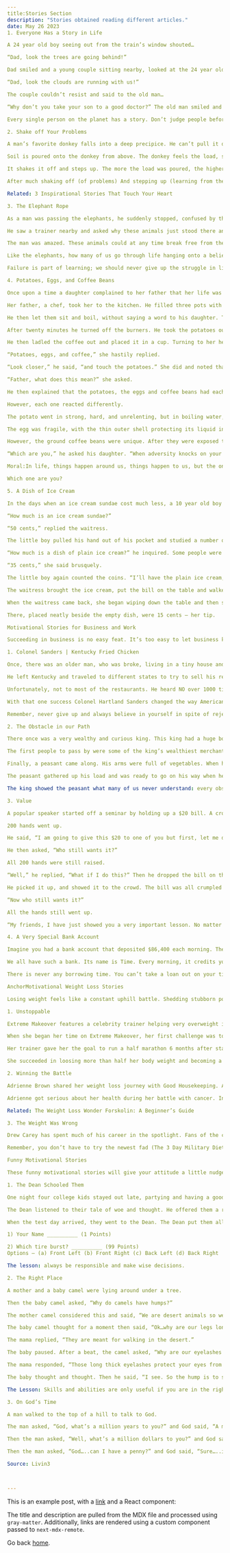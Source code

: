 ```yaml
---
title:Stories Section
description: "Stories obtained reading different articles."
date: May 26 2023
1. Everyone Has a Story in Life

A 24 year old boy seeing out from the train’s window shouted…

“Dad, look the trees are going behind!”

Dad smiled and a young couple sitting nearby, looked at the 24 year old’s childish behavior with pity, suddenly he again exclaimed…

“Dad, look the clouds are running with us!”

The couple couldn’t resist and said to the old man…

“Why don’t you take your son to a good doctor?” The old man smiled and said…“I did and we are just coming from the hospital, my son was blind from birth, he just got his eyes today.”

Every single person on the planet has a story. Don’t judge people before you truly know them. The truth might surprise you.

2. Shake off Your Problems

A man’s favorite donkey falls into a deep precipice. He can’t pull it out no matter how hard he tries. He therefore decides to bury it alive.

Soil is poured onto the donkey from above. The donkey feels the load, shakes it off, and steps on it. More soil is poured.

It shakes it off and steps up. The more the load was poured, the higher it rose. By noon, the donkey was grazing in green pastures.

After much shaking off (of problems) And stepping up (learning from them), One will graze in GREEN PASTURES.

Related: 3 Inspirational Stories That Touch Your Heart

3. The Elephant Rope

As a man was passing the elephants, he suddenly stopped, confused by the fact that these huge creatures were being held by only a small rope tied to their front leg. No chains, no cages. It was obvious that the elephants could, at anytime, break away from their bonds but for some reason, they did not.

He saw a trainer nearby and asked why these animals just stood there and made no attempt to get away. “Well,” trainer said, “when they are very young and much smaller we use the same size rope to tie them and, at that age, it’s enough to hold them. As they grow up, they are conditioned to believe they cannot break away. They believe the rope can still hold them, so they never try to break free.”

The man was amazed. These animals could at any time break free from their bonds but because they believed they couldn’t, they were stuck right where they were.

Like the elephants, how many of us go through life hanging onto a belief that we cannot do something, simply because we failed at it once before?

Failure is part of learning; we should never give up the struggle in life.

4. Potatoes, Eggs, and Coffee Beans

Once upon a time a daughter complained to her father that her life was miserable and that she didn’t know how she was going to make it. She was tired of fighting and struggling all the time. It seemed just as one problem was solved, another one soon followed.

Her father, a chef, took her to the kitchen. He filled three pots with water and placed each on a high fire. Once the three pots began to boil, he placed potatoes in one pot, eggs in the second pot, and ground coffee beans in the third pot.

He then let them sit and boil, without saying a word to his daughter. The daughter, moaned and impatiently waited, wondering what he was doing.

After twenty minutes he turned off the burners. He took the potatoes out of the pot and placed them in a bowl. He pulled the eggs out and placed them in a bowl.

He then ladled the coffee out and placed it in a cup. Turning to her he asked. “Daughter, what do you see?”

“Potatoes, eggs, and coffee,” she hastily replied.

“Look closer,” he said, “and touch the potatoes.” She did and noted that they were soft. He then asked her to take an egg and break it. After pulling off the shell, she observed the hard-boiled egg. Finally, he asked her to sip the coffee. Its rich aroma brought a smile to her face.

“Father, what does this mean?” she asked.

He then explained that the potatoes, the eggs and coffee beans had each faced the same adversity– the boiling water.

However, each one reacted differently.

The potato went in strong, hard, and unrelenting, but in boiling water, it became soft and weak.

The egg was fragile, with the thin outer shell protecting its liquid interior until it was put in the boiling water. Then the inside of the egg became hard.

However, the ground coffee beans were unique. After they were exposed to the boiling water, they changed the water and created something new.

“Which are you,” he asked his daughter. “When adversity knocks on your door, how do you respond? Are you a potato, an egg, or a coffee bean? “

Moral:In life, things happen around us, things happen to us, but the only thing that truly matters is what happens within us.

Which one are you?

5. A Dish of Ice Cream

In the days when an ice cream sundae cost much less, a 10 year old boy entered a hotel coffee shop and sat at a table. A waitress put a glass of water in front of him.

“How much is an ice cream sundae?”

“50 cents,” replied the waitress.

The little boy pulled his hand out of his pocket and studied a number of coins in it.

“How much is a dish of plain ice cream?” he inquired. Some people were now waiting for a table and the waitress was a bit impatient.

“35 cents,” she said brusquely.

The little boy again counted the coins. “I’ll have the plain ice cream,” he said.

The waitress brought the ice cream, put the bill on the table and walked away. The boy finished the ice cream, paid the cashier and departed.

When the waitress came back, she began wiping down the table and then swallowed hard at what she saw.

There, placed neatly beside the empty dish, were 15 cents – her tip.

Motivational Stories for Business and Work

Succeeding in business is no easy feat. It’s too easy to let business knock you down. Instead of throwing in the towel when there is a business problem, pick yourself back up, buckle down, and get to work. These motivational stories prove that with a little hard work, any amount of business success is possible.

1. Colonel Sanders | Kentucky Fried Chicken

Once, there was an older man, who was broke, living in a tiny house and owned a beat up car. He was living off of $99 social security checks. At 65 years of age, he decide things had to change. So he thought about what he had to offer. His friends raved about his chicken recipe. He decided that this was his best shot at making a change.

He left Kentucky and traveled to different states to try to sell his recipe. He told restaurant owners that he had a mouthwatering chicken recipe. He offered the recipe to them for free, just asking for a small percentage on the items sold. Sounds like a good deal, right?

Unfortunately, not to most of the restaurants. He heard NO over 1000 times. Even after all of those rejections, he didn’t give up. He believed his chicken recipe was something special. He got rejected 1009 times before he heard his first yes.

With that one success Colonel Hartland Sanders changed the way Americans eat chicken. Kentucky Fried Chicken, popularly known as KFC, was born.

Remember, never give up and always believe in yourself in spite of rejection.

2. The Obstacle in our Path

There once was a very wealthy and curious king. This king had a huge boulder placed in the middle of a road. Then he hid nearby to see if anyone would try to remove the gigantic rock from the road.

The first people to pass by were some of the king’s wealthiest merchants and courtiers. Rather than moving it, they simply walked around it. A few loudly blamed the King for not maintaining the roads. Not one of them tried to move the boulder.

Finally, a peasant came along. His arms were full of vegetables. When he got near the boulder, rather than simply walking around it as the others had, the peasant put down his load and tried to move the stone to the side of the road. It took a lot of effort but he finally succeeded.

The peasant gathered up his load and was ready to go on his way when he say a purse lying in the road where the boulder had been. The peasant opened the purse. The purse was stuffed full of gold coins and a note from the king. The king’s note said the purse’s gold was a reward for moving the boulder from the road.

The king showed the peasant what many of us never understand: every obstacle presents an opportunity to improve our condition.

3. Value

A popular speaker started off a seminar by holding up a $20 bill. A crowd of 200 had gathered to hear him speak. He asked, “Who would like this $20 bill?”

200 hands went up.

He said, “I am going to give this $20 to one of you but first, let me do this.” He crumpled the bill up.

He then asked, “Who still wants it?”

All 200 hands were still raised.

“Well,” he replied, “What if I do this?” Then he dropped the bill on the ground and stomped on it with his shoes.

He picked it up, and showed it to the crowd. The bill was all crumpled and dirty.

“Now who still wants it?”

All the hands still went up.

“My friends, I have just showed you a very important lesson. No matter what I did to the money, you still wanted it because it did not decrease in value. It was still worth $20. Many times in our lives, life crumples us and grinds us into the dirt. We make bad decisions or deal with poor circumstances. We feel worthless. But no matter what has happened or what will happen, you will never lose your value. You are special – Don’t ever forget it!

4. A Very Special Bank Account

Imagine you had a bank account that deposited $86,400 each morning. The account carries over no balance from day to day, allows you to keep no cash balance, and every evening cancels whatever part of the amount you had failed to use during the day. What would you do? Draw out every dollar each day!

We all have such a bank. Its name is Time. Every morning, it credits you with 86,400 seconds. Every night it writes off, as lost, whatever time you have failed to use wisely. It carries over no balance from day to day. It allows no overdraft so you can’t borrow against yourself or use more time than you have. Each day, the account starts fresh. Each night, it destroys an unused time. If you fail to use the day’s deposits, it’s your loss and you can’t appeal to get it back.

There is never any borrowing time. You can’t take a loan out on your time or against someone else’s. The time you have is the time you have and that is that. Time management is yours to decide how you spend the time, just as with money you decide how you spend the money. It is never the case of us not having enough time to do things, but the case of whether we want to do them and where they fall in our priorities.

AnchorMotivational Weight Loss Stories

Losing weight feels like a constant uphill battle. Shedding stubborn pounds and getting healthy can be a lot of hard work. During a plateau or at the beginning of the a weight loss journey, it’s easy to be discouraged. Find ways to motivate yourself, like reading these inspirational weight loss stories. Know if they can do it, so can you!

1. Unstoppable

Extreme Makeover features a celebrity trainer helping very overweight individuals reach their weight loss goals. Sometimes, their attitudes aren’t great, but other times, the people on the show are truly amazing, like Sara. Sara is a little person, standing at only 4’5″. She was a nutrition speaker on local television shows at the start of her journey, but ashamed of herself. Not only had she spent her life dealing with her short stature, but she had suffered greatly at the hands of her sister. She turned to eating and by the time she was 37 years old, weighed over 200 pounds.

When she began her time on Extreme Makeover, her first challenge was to climb the stairs of an amphitheater holding an 80 pound weight. The stairs came up past her knees. But she didn’t complain once. She kept going. Slowly, all the people in the theater started to watch her. By the time she reached the last step, the crowd cheered for her.

Her trainer gave her the goal to run a half marathon 6 months after starting her diet and exercise program. Sara said no. She wouldn’t run the half. Instead she would run a full marathon. Her trainer advised against it because it would be extra hard on her body. She’d have to take many extra strides due to her short stature. Sara didn’t care. She ran the whole marathon.

She succeeded in loosing more than half her body weight and becoming a runner, like she had always dreamed.

2. Winning the Battle

Adrienne Brown shared her weight loss journey with Good Housekeeping. Adrienne loved to eat and was a bit food obsessed. As an adult, she owned two refrigerators stocked with food. She was already overweight at 180 pounds when her weight shot up as she battled breast cancer.

Adrienne got serious about her health during her battle with cancer. Inspired by Jennifer Garner in Alias and determined to be healthier, Adrienne lost 90 pounds in a year by eliminating processed foods and exercising. She made it manageable by breaking her goal into 10 pound increments and keeping a positive attitude.

Related: The Weight Loss Wonder Forskolin: A Beginner’s Guide

3. The Weight Was Wrong

Drew Carey has spent much of his career in the spotlight. Fans of the comedic actor remember him as the overweight star of the Drew Carey Show. He shocked his following by appearing on his new job as the host of the The Price is Right, a full 80 pounds lighter. There was no magic trick to his weight loss. Carey lost weight the old fashioned way, by counting calories and logging 45 minute cardio sessions on the treadmill.

Remember, you don’t have to try the newest fad (The 3 Day Military Diet). Find what works for you and just stick with it. Little by little you will reach your goals.

Funny Motivational Stories

These funny motivational stories will give your attitude a little nudge in the right direction. They are also guaranteed to put a smile on your face and may even make you chuckle.

1. The Dean Schooled Them

One night four college kids stayed out late, partying and having a good time. They paid no mind to the test they had scheduled for the next day and didn’t study. In the morning, they hatched a plan to get out of taking their test. They covered themselves with grease and dirt and went to the Dean’s office. Once there, they said they had been to a wedding the previous night and on the way back they got a flat tire and had to push the car back to campus.

The Dean listened to their tale of woe and thought. He offered them a retest three days later. They thanked him and accepted his offer.hat time.

When the test day arrived, they went to the Dean. The Dean put them all in separate rooms for the test. They were fine with this since they had all studied hard. Then they saw the test. It had 2 questions.

1) Your Name __________ (1 Points)

2) Which tire burst? __________ (99 Points)
Options – (a) Front Left (b) Front Right (c) Back Left (d) Back Right

The lesson: always be responsible and make wise decisions.

2. The Right Place

A mother and a baby camel were lying around under a tree.

Then the baby camel asked, “Why do camels have humps?”

The mother camel considered this and said, “We are desert animals so we have the humps to store water so we can survive with very little water.”

The baby camel thought for a moment then said, “Ok…why are our legs long and our feet rounded?”

The mama replied, “They are meant for walking in the desert.”

The baby paused. After a beat, the camel asked, “Why are our eyelashes long? Sometimes they get in my way.”

The mama responded, “Those long thick eyelashes protect your eyes from the desert sand when it blows in the wind.

The baby thought and thought. Then he said, “I see. So the hump is to store water when we are in the desert, the legs are for walking through the desert and these eye lashes protect my eyes from the desert then why in the Zoo?”

The Lesson: Skills and abilities are only useful if you are in the right place at the right time. Otherwise they go to waste.

3. On God’s Time

A man walked to the top of a hill to talk to God.

The man asked, “God, what’s a million years to you?” and God said, “A minute.”

Then the man asked, “Well, what’s a million dollars to you?” and God said, “A penny.”

Then the man asked, “God…..can I have a penny?” and God said, “Sure…..in a minute.”

Source: Livin3



---
```


This is an example post, with a [link](https://nextjs.org) and a React component:

The title and description are pulled from the MDX file and processed using `gray-matter`. Additionally, links are rendered using a custom component passed to `next-mdx-remote`.

Go back [home](/).
